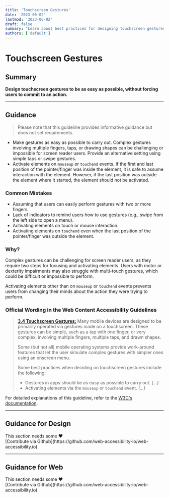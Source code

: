 ```yaml
---
title: 'Touchscreen Gestures'
date: '2023-06-02'
lastmod: '2023-06-02'
draft: false
summary: "Learn about best practices for designing touchscreen gestures that are easy to perform and accessible to all users. Follow the Web Content Accessibility Guidelines (WCAG) to ensure inclusive interaction on touchscreens."
authors: ['default']
---
```


# Touchscreen Gestures

## Summary

**Design touchscreen gestures to be as easy as possible, without forcing users to commit to an action.**

---

## Guidance

> Please note that this guideline provides informative guidance but does not set requirements.

- Make gestures as easy as possible to carry out. Complex gestures involving multiple fingers, taps, or drawing shapes can be challenging or impossible for screen reader users. Provide an alternative setting using simple taps or swipe gestures.
- Activate elements on `mouseup` or `touchend` events. If the first and last position of the pointer/finger was inside the element, it is safe to assume interaction with the element. However, if the last position was outside the element where it started, the element should not be activated.

### Common Mistakes

- Assuming that users can easily perform gestures with two or more fingers.
- Lack of indicators to remind users how to use gestures (e.g., swipe from the left side to open a menu).
- Activating elements on touch or mouse interaction.
- Activating elements on `touchend` even when the last position of the pointer/finger was outside the element.

### Why?

Complex gestures can be challenging for screen reader users, as they require two steps for focusing and activating elements. Users with motor or dexterity impairments may also struggle with multi-touch gestures, which could be difficult or impossible to perform.

Activating elements other than on `mouseup` or `touchend` events prevents users from changing their minds about the action they were trying to perform.

### Official Wording in the Web Content Accessibility Guidelines

> [**3.4 Touchscreen Gestures:**](https://www.w3.org/TR/mobile-accessibility-mapping/#touchscreen-gestures) Many mobile devices are designed to be primarily operated via gestures made on a touchscreen. These gestures can be simple, such as a tap with one finger, or very complex, involving multiple fingers, multiple taps, and drawn shapes.
>
> Some (but not all) mobile operating systems provide work-around features that let the user simulate complex gestures with simpler ones using an onscreen menu.
>
> Some best practices when deciding on touchscreen gestures include the following:
> - Gestures in apps should be as easy as possible to carry out. *(...)*
> - Activating elements via the `mouseup` or `touchend` event. *(...)*

For detailed explanations of this guideline, refer to the [W3C's documentation](https://www.w3.org/TR/mobile-accessibility-mapping/#touchscreen-gestures).

---

## Guidance for Design

<Callout type="warning">
This section needs some <span role="img" aria-label="love emoji">❤️</span><br/>[Contribute via Github](https://github.com/web-accessibility-io/web-accessibility.io)
</Callout>

---

## Guidance for Web

<Callout type="warning">
This section needs some <span role="img" aria-label="love emoji">❤️</span><br/>[Contribute via Github](https://github.com/web-accessibility-io/web-accessibility.io)
</Callout>
